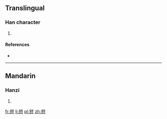 ==Translingual==

===Han character===
{{Han char|rn=61|rad=心|as=14|sn=18|four=8233<sub>6</sub>|canj=金口心 (CRP), X金口心 (XCRP)}}

# {{defn|Han|sort=心14}}

====References====
* {{Han ref|kx=0406.190|dkj=11358|dj=0747.170|hdz=42363.120|uh=61D6|ud=25046|bh=EFCF|bd=61391}}

----

==Mandarin==

===Hanzi===
{{cmn-hanzi|pin=[[kuò]] ([[kuo4]])|wg=k'uo<sup>4</sup>}}

# {{defn|lang=cmn|sort=心14}}

[[fr:懖]]
[[li:懖]]
[[pl:懖]]
[[zh:懖]]